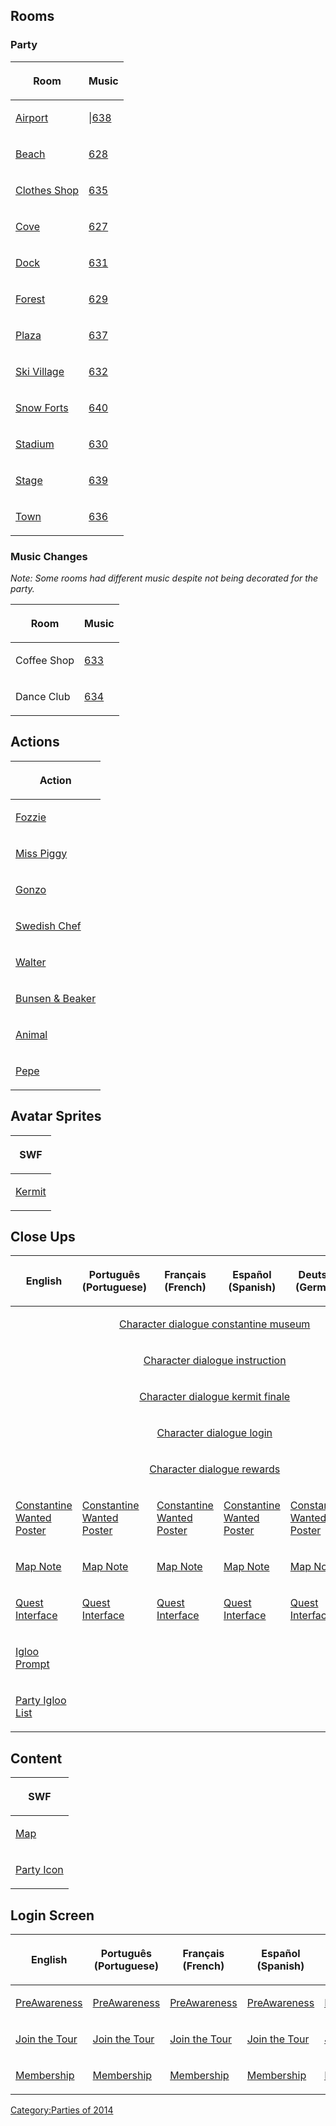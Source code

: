 {{CPW|Muppets World Tour|Turnê Mundial dos Muppets}}

==Rooms==

===Party===
<center>
{|class="wikitable" border="1"
!Room!!Music
|-
|[[Media:MuppetsWorldTourParty1.swf|Airport]]|||[[Media:Music638.swf|638]]
|-
|[[Media:MuppetsWorldTourBeach.swf|Beach]]||[[Media:Music628.swf|628]]
|-
|[[Media:MuppetsWorldTourShop.swf|Clothes Shop]]||[[Media:Music635.swf|635]]
|-
|[[Media:MuppetsWorldTourCove.swf|Cove]]||[[Media:Music627.swf|627]]
|-
|[[Media:MuppetsWorldTourDock.swf|Dock]]||[[Media:Music631.swf|631]]
|-
|[[Media:MuppetsWorldTourForest.swf|Forest]]||[[Media:Music629.swf|629]]
|-
|[[Media:MuppetsWorldTourPlaza.swf|Plaza]]||[[Media:Music637.swf|637]]
|-
|[[Media:MuppetsWorldTourVillage.swf|Ski Village]]||[[Media:Music632.swf|632]]
|-
|[[Media:MuppetsWorldTourForts.swf|Snow Forts]]||[[Media:Music640.swf|640]]
|-
|[[Media:MuppetsWorldTourStadium.swf|Stadium]]||[[Media:Music630.swf|630]]
|-
|[[Media:MuppetsWorldTourStage.swf|Stage]]||[[Media:Music639.swf|639]]
|-
|[[Media:RoomsTown-MuppetsWorldTour.swf|Town]]||[[Media:Music636.swf|636]]
|}
</center>
===Music Changes===
''Note: Some rooms had different music despite not being decorated for the party.''
<center>
{|class="wikitable" border="1"
!Room!!Music
|-
|Coffee Shop||[[Media:Music633.swf|633]]
|-
|Dance Club||[[Media:Music634.swf|634]]
|}
</center>

==Actions==
<center>
{|class="wikitable" border="1"
!Action
|-
|[[Media:MuppetsActionsFozzie.swf|Fozzie]]
|-
|[[Media:MuppetsActionsMissPiggy.swf|Miss Piggy]]
|-
|[[Media:MuppetsActionsGonzo.swf|Gonzo]]
|-
|[[Media:MuppetsActionsSwedishChef.swf|Swedish Chef]]
|-
|[[Media:MuppetsActionsWalter.swf|Walter]]
|-
|[[Media:MuppetsActionsBunsenBeaker.swf|Bunsen & Beaker]]
|-
|[[Media:MuppetsActionsAnimal.swf|Animal]]
|-
|[[Media:MuppetsActionsPepe.swf|Pepe]]
|}
</center>

==Avatar Sprites==
<center>
{|class="wikitable" border="1"
!SWF
|-
|[[Media:KermitMascotSprites.swf|Kermit]]
|}
</center>

==Close Ups==
<center>
{|class="wikitable" border="1"
!English
!Português (Portuguese)
!Français (French)
!Español (Spanish)
!Deutsch (German)
!Русский (Russian)
|-
|colspan="6" rowspan="1" align="center" |[[Media:Close_upsCharacter dialogue constantine museum-MuppetsWorldTour.swf|Character dialogue constantine museum]]
|-
|colspan="6" rowspan="1" align="center" |[[Media:Close_upsCharacter dialogue instruction-MuppetsWorldTour.swf|Character dialogue instruction]]
|-
|colspan="6" rowspan="1" align="center" |[[Media:Close_upsCharacter dialogue kermit finale-MuppetsWorldTour.swf|Character dialogue kermit finale]]
|-
|colspan="6" rowspan="1" align="center" |[[Media:Close_upsCharacter dialogue login-MuppetsWorldTour.swf|Character dialogue login]]
|-
|colspan="6" rowspan="1" align="center" |[[Media:Close_upsCharacter dialogue rewards-MuppetsWorldTour.swf|Character dialogue rewards]]
|-
|[[Media:MuppetsMostWantedConstantinePosterEN.swf|Constantine Wanted Poster]]||[[Media:MuppetsMostWantedConstantinePosterPT.swf|Constantine Wanted Poster]]||[[Media:MuppetsMostWantedConstantinePosterFR.swf|Constantine Wanted Poster]]||[[Media:MuppetsMostWantedConstantinePosterES.swf|Constantine Wanted Poster]]||[[Media:MuppetsMostWantedConstantinePosterDE.swf|Constantine Wanted Poster]]||[[Media:MuppetsMostWantedConstantinePosterRU.swf|Constantine Wanted Poster]]
|-
|[[Media:MuppetsMostWantedMapNoteEN.swf|Map Note]]||[[Media:MuppetsMostWantedMapNotePT.swf|Map Note]]||[[Media:MuppetsMostWantedMapNoteFR.swf|Map Note]]||[[Media:MuppetsMostWantedMapNoteES.swf|Map Note]]||[[Media:MuppetsMostWantedMapNoteDE.swf|Map Note]]||[[Media:MuppetsMostWantedMapNoteRU.swf|Map Note]]
|-
|[[Media:MuppetsMostWantedQuestInterfaceEN.swf|Quest Interface]]||[[Media:MuppetsMostWantedQuestInterfacePT.swf|Quest Interface]]||[[Media:MuppetsMostWantedQuestInterfaceFR.swf|Quest Interface]]||[[Media:MuppetsMostWantedQuestInterfaceES.swf|Quest Interface]]||[[Media:MuppetsMostWantedQuestInterfaceDE.swf|Quest Interface]]||[[Media:MuppetsMostWantedQuestInterfaceRU.swf|Quest Interface]]
|-
|[[Media:CloseUpsENIglooPrompt-MuppetsWorldTour.swf|Igloo Prompt]]||{{n/a}}||{{n/a}}||{{n/a}}||{{n/a}}||{{n/a}}
|-
|[[Media:CloseUpsENPartyIglooList-MuppetsWorldTour.swf|Party Igloo List]]||{{n/a}}||{{n/a}}||{{n/a}}||{{n/a}}||{{n/a}}
|}
</center>

==Content==
<center>
{|class="wikitable" border="1"
!SWF
|-
|[[Media:MuppetsWorldTourMap.swf|Map]]
|-
|[[Media:ContentParty icon-MuppetsWorldTour.swf|Party Icon]]
|}
</center>

==Login Screen==
<center>
{|class="wikitable" border="1"
!English
!Português (Portuguese)
!Français (French)
!Español (Spanish)
!Deutsch (German)
!Русский (Russian)
|-
|[[Media:LoginScreen-ENMuppetsWorldTourPreAwareness.swf|PreAwareness]]||[[Media:LoginScreen-PTMuppetsWorldTourPreAwareness.swf|PreAwareness]]||[[Media:LoginScreen-FRMuppetsWorldTourPreAwareness.swf|PreAwareness]]||[[Media:LoginScreen-ESMuppetsWorldTourPreAwareness.swf|PreAwareness]]||[[Media:LoginScreen-DEMuppetsWorldTourPreAwareness.swf|PreAwareness]]||[[Media:LoginScreen-RUMuppetsWorldTourPreAwareness.swf|PreAwareness]]
|-
|[[Media:LoginScreen-ENMuppetsWorldTour-JoinTheTour.swf|Join the Tour]]||[[Media:LoginScreen-PTMuppetsWorldTour-JoinTheTour.swf|Join the Tour]]||[[Media:LoginScreen-FRMuppetsWorldTour-JoinTheTour.swf|Join the Tour]]||[[Media:LoginScreen-ESMuppetsWorldTour-JoinTheTour.swf|Join the Tour]]||[[Media:LoginScreen-DEMuppetsWorldTour-JoinTheTour.swf|Join the Tour]]||[[Media:LoginScreen-RUMuppetsWorldTour-JoinTheTour.swf|Join the Tour]]
|-
|[[Media:LoginScreen-ENMuppetsWorldTour-member.swf|Membership]]||[[Media:LoginScreen-PTMuppetsWorldTour-member.swf|Membership]]||[[Media:LoginScreen-FRMuppetsWorldTour-member.swf|Membership]]||[[Media:LoginScreen-ESMuppetsWorldTour-member.swf|Membership]]||[[Media:LoginScreen-DEMuppetsWorldTour-member.swf|Membership]]||[[Media:LoginScreen-RUMuppetsWorldTour-member.swf|Membership]]
|}
</center>
{{Parties}}

[[Category:Parties of 2014]]